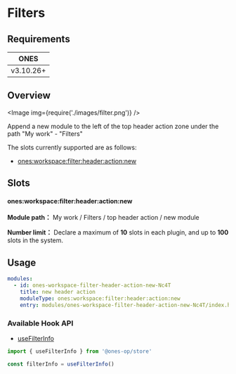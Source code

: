 
# Filters

## Requirements

|   ONES    |
| :-------: |
| v3.10.26+ |

## Overview

<Image img={require('./images/filter.png')} />

Append a new module to the left of the top header action zone under the path "My work" - "Filters"

The slots currently supported are as follows:

- [ones:workspace:filter:header:action:new](#onesworkspacefilterheaderactionnew)

## Slots

#### ones:workspace:filter:header:action:new

**Module path：** My work / Filters / top header action / new module

**Number limit：** Declare a maximum of **10** slots in each plugin, and up to **100** slots in the system.

## Usage

```yaml
modules:
  - id: ones-workspace-filter-header-action-new-Nc4T
    title: new header action
    moduleType: ones:workspace:filter:header:action:new
    entry: modules/ones-workspace-filter-header-action-new-Nc4T/index.html
```

### Available Hook API

- [useFilterInfo](../../../../../reference/packages/store/store.md#useFilterInfo)

```ts
import { useFilterInfo } from '@ones-op/store'

const filterInfo = useFilterInfo()
```
